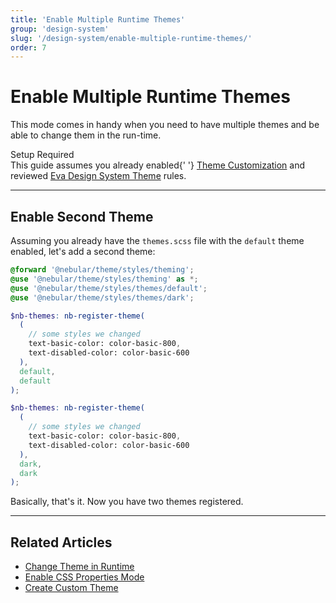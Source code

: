 ```yaml
---
title: 'Enable Multiple Runtime Themes'
group: 'design-system'
slug: '/design-system/enable-multiple-runtime-themes/'
order: 7
---
```


# Enable Multiple Runtime Themes

This mode comes in handy when you need to have multiple themes and be able to change them in the run-time.

<div class="note note-info section-end">
  <div class="note-title">Setup Required</div>
  <div class="note-body">
    This guide assumes you already enabled{' '}
    <a href="docs/design-system/enable-customizable-theme">Theme Customization</a>
    and reviewed <a href="docs/design-system/design-system-theme">Eva Design System Theme</a> rules.
  </div>
</div>
<hr />

## Enable Second Theme

Assuming you already have the `themes.scss` file with the `default` theme enabled, let's add a second theme:

```scss
@forward '@nebular/theme/styles/theming';
@use '@nebular/theme/styles/theming' as *;
@use '@nebular/theme/styles/themes/default';
@use '@nebular/theme/styles/themes/dark';

$nb-themes: nb-register-theme(
  (
    // some styles we changed
    text-basic-color: color-basic-800,
    text-disabled-color: color-basic-600
  ),
  default,
  default
);

$nb-themes: nb-register-theme(
  (
    // some styles we changed
    text-basic-color: color-basic-800,
    text-disabled-color: color-basic-600
  ),
  dark,
  dark
);
```

Basically, that's it. Now you have two themes registered.

<hr />

## Related Articles

- [Change Theme in Runtime](docs/design-system/changing-theme)
- [Enable CSS Properties Mode](docs/design-system/enable-css-properties-mode)
- [Create Custom Theme](docs/design-system/create-custom-theme)
